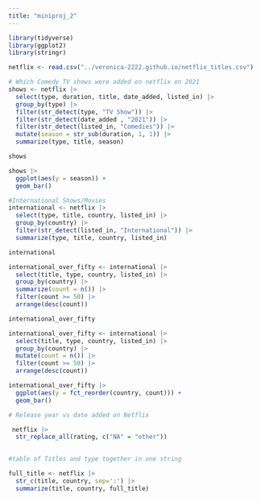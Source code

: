 ```yaml
---
title: "miniproj_2"
---
```


```r
library(tidyverse)
library(ggplot2)
library(stringr)
```

```r
netflix <- read.csv("../veronica-2222.github.io/netflix_titles.csv")
```

```r
# Which Comedy TV shows were added on netflix on 2021
shows <- netflix |>
  select(type, duration, title, date_added, listed_in) |>
  group_by(type) |>
  filter(str_detect(type, "TV Show")) |>
  filter(str_detect(date_added , "2021")) |>
  filter(str_detect(listed_in, "Comedies")) |>
  mutate(season = str_sub(duration, 1, 1)) |> 
  summarize(type, title, season)

shows
```

```r
shows |>
  ggplot(aes(y = season)) +
  geom_bar()
```

```r
#International Shows/Movies
international <- netflix |>
  select(type, title, country, listed_in) |>
  group_by(country) |>
  filter(str_detect(listed_in, "International")) |>
  summarize(type, title, country, listed_in) 

international
```

```r
international_over_fifty <- international |>
  select(title, type, country, listed_in) |>
  group_by(country) |>
  summarize(count = n()) |>
  filter(count >= 50) |>
  arrange(desc(count))

international_over_fifty 
```

```r
international_over_fifty <- international |>
  select(title, type, country, listed_in) |>
  group_by(country) |>
  mutate(count = n()) |>
  filter(count >= 50) |>
  arrange(desc(count))

international_over_fifty |>
  ggplot(aes(y = fct_reorder(country, count))) +
  geom_bar()
```

```r
# Release year vs date added on Netflix

 netflix |>
  str_replace_all(rating, c("NA" = "other"))
  
```

```r
#table of Titles and type together in one string

full_title <- netflix |>
  str_c(title, country, sep=':') |>
  summarize(title, country, full_title)

```
